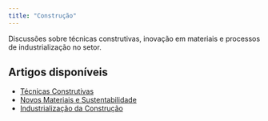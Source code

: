 ```yaml
---
title: "Construção"
---
```


Discussões sobre técnicas construtivas, inovação em materiais e processos de industrialização no setor.

## Artigos disponíveis

- [Técnicas Construtivas](artigo1/)
- [Novos Materiais e Sustentabilidade](artigo2/)
- [Industrialização da Construção](artigo3/)
